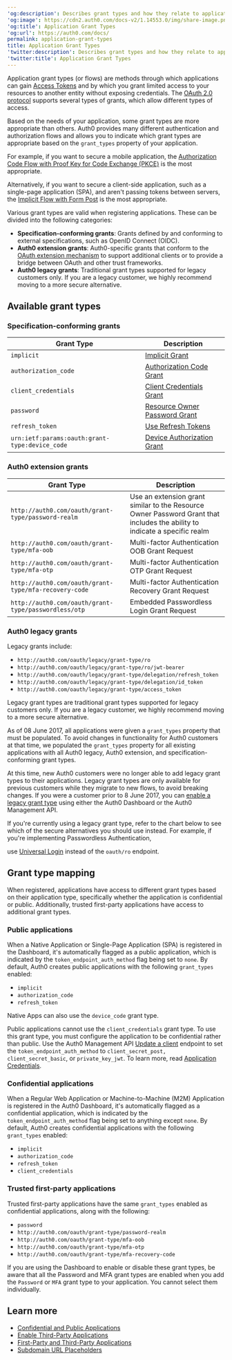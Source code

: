 ---
'og:description': Describes grant types and how they relate to applications.
'og:image': https://cdn2.auth0.com/docs-v2/1.14553.0/img/share-image.png
'og:title': Application Grant Types
'og:url': https://auth0.com/docs/
permalink: application-grant-types
title: Application Grant Types
'twitter:description': Describes grant types and how they relate to applications.
'twitter:title': Application Grant Types
---
Application grant types (or flows) are methods through which applications can gain [Access Tokens](/docs/secure/tokens/access-tokens) and by which you grant limited access to your resources to another entity without exposing credentials. The [OAuth 2.0 protocol](/docs/get-started/authentication-and-authorization-flow/which-oauth-2-0-flow-should-i-use) supports several types of grants, which allow different types of access.

Based on the needs of your application, some grant types are more appropriate than others. Auth0 provides many different authentication and <Tooltip tip="Authorization Flow: Authorization grant (or workflow) specified in the OAuth 2.0 framework." cta="View Glossary" href="/docs/glossary?term=authorization+flows">authorization flows</Tooltip> and allows you to indicate which grant types are appropriate based on the `grant_types` property of your application.

For example, if you want to secure a mobile application, the [Authorization Code Flow with Proof Key for Code Exchange (PKCE)](/docs/get-started/authentication-and-authorization-flow/authorization-code-flow-with-pkce) is the most appropriate.

Alternatively, if you want to secure a client-side application, such as a single-page application (SPA), and aren't passing tokens between servers, the [Implicit Flow with Form Post](/docs/get-started/authentication-and-authorization-flow/implicit-flow-with-form-post) is the most appropriate.

Various grant types are valid when registering applications. These can be divided into the following categories:

* **Specification-conforming grants**: Grants defined by and conforming to external specifications, such as <Tooltip tip="OpenID: Open standard for authentication that allows applications to verify users' identities without collecting and storing login information." cta="View Glossary" href="/docs/glossary?term=OpenID">OpenID</Tooltip> Connect (OIDC).
* **Auth0 extension grants**: Auth0-specific grants that conform to the [OAuth extension mechanism](https://tools.ietf.org/html/rfc6749#section-4.5) to support additional clients or to provide a bridge between <Tooltip tip="OAuth 2.0: Authorization framework that defines authorization protocols and workflows." cta="View Glossary" href="/docs/glossary?term=OAuth">OAuth</Tooltip> and other trust frameworks.
* **Auth0 legacy grants**: Traditional grant types supported for legacy customers only. If you are a legacy customer, we highly recommend moving to a more secure alternative.

## Available grant types

### Specification-conforming grants

<table class="table"><thead>
<tr>
<th>Grant Type</th>
<th>Description</th>
</tr>
</thead>
<tbody>
<tr>
<td><code>implicit</code></td>
<td><a href="/docs/get-started/authentication-and-authorization-flow/implicit-flow-with-form-post" title="Implicit Flow with Form Post">Implicit Grant</a></td>
</tr>
<tr>
<td><code>authorization_code</code></td>
<td><a href="/docs/get-started/authentication-and-authorization-flow/authorization-code-flow" title="Authorization Code Flow">Authorization Code Grant</a></td>
</tr>
<tr>
<td><code>client_credentials</code></td>
<td><a href="/docs/get-started/authentication-and-authorization-flow/client-credentials-flow" title="Client Credentials Flow">Client Credentials Grant</a></td>
</tr>
<tr>
<td><code>password</code></td>
<td><a href="/docs/get-started/authentication-and-authorization-flow/resource-owner-password-flow" title="Resource Owner Password Flow">Resource Owner Password Grant</a></td>
</tr>
<tr>
<td><code>refresh_token</code></td>
<td><a href="/docs/secure/tokens/refresh-tokens/use-refresh-tokens" title="Use Refresh Tokens">Use Refresh Tokens</a></td>
</tr>
<tr>
<td><code>urn:ietf:params:oauth:grant-type:device_code</code></td>
<td><a href="/docs/get-started/authentication-and-authorization-flow/device-authorization-flow" title="Device Authorization Flow">Device Authorization Grant</a></td>
</tr>
</tbody>
</table>

### Auth0 extension grants

<table class="table"><thead>
<tr>
<th>Grant Type</th>
<th>Description</th>
</tr>
</thead>
<tbody>
<tr>
<td><code>http://auth0.com/oauth/grant-type/password-realm</code></td>
<td>Use an extension grant similar to the Resource Owner Password Grant that includes the ability to indicate a specific realm</td>
</tr>
<tr>
<td><code>http://auth0.com/oauth/grant-type/mfa-oob</code></td>
<td>Multi-factor Authentication OOB Grant Request</td>
</tr>
<tr>
<td><code>http://auth0.com/oauth/grant-type/mfa-otp</code></td>
<td>Multi-factor Authentication OTP Grant Request</td>
</tr>
<tr>
<td><code>http://auth0.com/oauth/grant-type/mfa-recovery-code</code></td>
<td>Multi-factor Authentication Recovery Grant Request</td>
</tr>
<tr>
<td><code>http://auth0.com/oauth/grant-type/passwordless/otp</code></td>
<td>Embedded Passwordless Login Grant Request</td>
</tr>
</tbody>
</table>

### Auth0 legacy grants

Legacy grants include:

* `http://auth0.com/oauth/legacy/grant-type/ro`
* `http://auth0.com/oauth/legacy/grant-type/ro/jwt-bearer`
* `http://auth0.com/oauth/legacy/grant-type/delegation/refresh_token`
* `http://auth0.com/oauth/legacy/grant-type/delegation/id_token`
* `http://auth0.com/oauth/legacy/grant-type/access_token`

Legacy grant types are traditional grant types supported for legacy customers only. If you are a legacy customer, we highly recommend moving to a more secure alternative.

As of 08 June 2017, all applications were given a `grant_types` property that must be populated. To avoid changes in functionality for Auth0 customers at that time, we populated the `grant_types` property for all existing applications with all Auth0 legacy, Auth0 extension, and specification-conforming grant types.

At this time, new Auth0 customers were no longer able to add legacy grant types to their applications. Legacy grant types are only available for previous customers while they migrate to new flows, to avoid breaking changes. If you were a customer prior to 8 June 2017, you can [enable a legacy grant type](/docs/get-started/applications/update-grant-types) using either the <Tooltip tip="Auth0 Dashboard: Auth0's main product to configure your services." cta="View Glossary" href="/docs/glossary?term=Auth0+Dashboard">Auth0 Dashboard</Tooltip> or the Auth0 <Tooltip tip="Auth0 Dashboard: Auth0's main product to configure your services." cta="View Glossary" href="/docs/glossary?term=Management+API">Management API</Tooltip>.

If you're currently using a legacy grant type, refer to the chart below to see which of the secure alternatives you should use instead. For example, if you're implementing <Tooltip tip="Passwordless: Form of authentication that does not rely on a password as the first factor." cta="View Glossary" href="/docs/glossary?term=Passwordless">Passwordless</Tooltip> Authentication,

use [Universal Login](/docs/authenticate/login/auth0-universal-login) instead of the `oauth/ro` endpoint.

## Grant type mapping

When registered, applications have access to different grant types based on their application type, specifically whether the application is confidential or public. Additionally, trusted first-party applications have access to additional grant types.

### Public applications

When a Native Application or Single-Page Application (SPA) is registered in the Dashboard, it's automatically flagged as a public application, which is indicated by the `token_endpoint_auth_method` flag being set to `none`. By default, Auth0 creates public applications with the following `grant_types` enabled:

* `implicit`
* `authorization_code`
* `refresh_token`

Native Apps can also use the `device_code` grant type.

Public applications cannot use the `client_credentials` grant type. To use this grant type, you must configure the application to be confidential rather than public. Use the Auth0 Management API [Update a client](https://auth0.com/docs/api/management/v2#!/Clients/patch_clients_by_id) endpoint to set the `token_endpoint_auth_method` to `client_secret_post,` `client_secret_basic`, or `private_key_jwt`. To learn more, read [Application Credentials](/docs/secure/application-credentials).

### Confidential applications

When a Regular Web Application or Machine-to-Machine (M2M) Application is registered in the Auth0 Dashboard, it's automatically flagged as a confidential application, which is indicated by the `token_endpoint_auth_method` flag being set to anything except `none`. By default, Auth0 creates confidential applications with the following `grant_types` enabled:

* `implicit`
* `authorization_code`
* `refresh_token`
* `client_credentials`

### Trusted first-party applications

Trusted first-party applications have the same `grant_types` enabled as confidential applications, along with the following:

* `password`
* `http://auth0.com/oauth/grant-type/password-realm`
* `http://auth0.com/oauth/grant-type/mfa-oob`
* `http://auth0.com/oauth/grant-type/mfa-otp`
* `http://auth0.com/oauth/grant-type/mfa-recovery-code`

If you are using the Dashboard to enable or disable these grant types, be aware that all the Password and <Tooltip tip="Multi-factor authentication (MFA): User authentication process that uses a factor in addition to username and password such as a code via SMS." cta="View Glossary" href="/docs/glossary?term=MFA">MFA</Tooltip> grant types are enabled when you add the `Password` or `MFA` grant type to your application. You cannot select them individually.

## Learn more

* [Confidential and Public Applications](/docs/get-started/applications/confidential-and-public-applications)
* [Enable Third-Party Applications](/docs/get-started/applications/confidential-and-public-applications/enable-third-party-applications)
* [First-Party and Third-Party Applications](/docs/get-started/applications/confidential-and-public-applications/first-party-and-third-party-applications)
* [Subdomain URL Placeholders](/docs/get-started/applications/wildcards-for-subdomains)